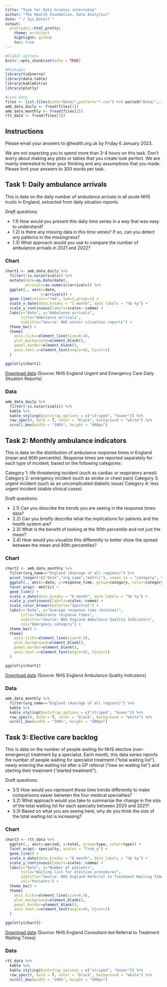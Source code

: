 ```yaml
---
title: "Task for Data Science internship"
author: "The Health Foundation, Data Analytics"
date: "`r Sys.Date()`"
output:
  prettydoc::html_pretty:
    theme: architect
    highlight: github
    toc: true
---
```


```r
#Global options
knitr::opts_chunk$set(echo = TRUE)

#Packages
library(tidyverse)
library(data.table)
library(kableExtra)
library(plotly)

#Load data
files <- list.files(path="Data/",pattern="*.csv") %>% paste0("Data/",.)
amb_data_daily <- fread(files[1])
amb_data_monthly <- fread(files[2])
rtt_data <- fread(files[3])
```

## Instructions

Please email your answers to @health.org.uk by Friday 6 January 2023. 

We are not expecting you to spend more than 3-4 hours on this task. Don't worry about making any plots or tables that you create look perfect. We are mainly interested to hear your thinking and any assumptions that you made. Please limit your answers to 300 words per task.


## Task 1: Daily ambulance arrivals

This is data on the daily number of ambulance arrivals in all acute NHS trusts in England, extracted from daily situation reports.

*Draft questions:*

- 1.1) How would you present this daily time series in a way that was easy to understand?
- 1.2) Is there any missing data in this time series? If so, can you detect any patterns in the missingness?
- 1.3) What approach would you use to compare the number of ambulance arrivals in 2021 and 2022?

### Chart

```r
chart1 <- amb_data_daily %>%
  filter(!is.na(arrivals)) %>%
  mutate(date=as.Date(date),
         arrivals=as.numeric(arrivals)) %>% 
  ggplot(., aes(x=date,
                y=arrivals)) +
  geom_line(colour="red", lwd=1,group=1) +
  scale_x_date(date_breaks = "1 month", date_labels = "%b %y") +
  scale_y_continuous(labels=scales::comma) +
  labs(x="Date", y="Ambulance arrivals",
       title="Ambulance arrivals",
       subtitle="Source: NHS winter situation reports") +
  theme_bw() +
  theme(
    axis.ticks=element_line(size=0.4),
    plot.background=element_blank(),
    panel.border=element_blank(),
    axis.text.x=element_text(angle=45, hjust=1)
  )

ggplotly(chart1)
```

[Download data](https://github.com/HFAnalyticsLab/data-task/blob/main/Data/amb-data-daily.csv) (Source: NHS England Urgent and Emergency Care Daily Situation Reports)

### Data

```r
amb_data_daily %>%
  filter(!is.na(arrivals)) %>% 
  kable %>%
  kable_styling(bootstrap_options = c("striped", "hover")) %>%
  row_spec(0, bold = T, color = "black", background = "white") %>% 
  scroll_box(width = "100%", height = "400px")
```

## Task 2: Monthly ambulance indicators

This is data on the distribution of ambulance response times in England (mean and 90th percentile). Response times are reported separately for each type of incident, based on the following categories:

Category 1: life threatening incident (such as cardiac or respiratory arrest)
Category 2: emergency incident (such as stroke or chest pain)
Category 3: urgent incident (such as an uncomplicated diabetic issue)
Category 4: less urgent incident (stable clinical cases)

Draft questions:

- 2.1) Can you describe the trends you are seeing in the response times data?
- 2.2) Can you briefly describe what the implications for patients and the health system are?
- 2.3) What is the benefit of looking at the 90th percentile and not just the mean?
- 2.4) How would you visualize this differently to better show the spread between the mean and 90th percentiles?

### Chart

```r
chart2 <- amb_data_monthly %>%
  filter(org_name=="England (Average of all regions)") %>%
  pivot_longer(!c("date","org_name","metric"), names_to = "category", values_to = "response_time") %>%
  ggplot(., aes(x=date, y=response_time, group=category, color=category)) +
  facet_wrap(~ metric) +
  geom_line() +
  scale_x_date(date_breaks = "6 month", date_labels = "%b %y") +
  scale_y_continuous(labels=scales::comma) +
  scale_color_brewer(palette="Spectral") +
  labs(x="Date", y="Average response time (minutes)",
       title="Ambulance response times",
       subtitle="Source: NHS England Ambulance Quality Indicators",
       col="Emergency category") +
  theme_bw() +
  theme(
    axis.ticks=element_line(size=0.4),
    plot.background=element_blank(),
    panel.border=element_blank(),
    axis.text.x=element_text(angle=45, hjust=1)
  )

ggplotly(chart2)
```

[Download data](https://github.com/HFAnalyticsLab/data-task/blob/main/Data/amb-data.csv) (Source: NHS England Ambulance Quality Indicators)

### Data

```r
amb_data_monthly %>%
  filter(org_name=="England (Average of all regions)") %>% 
  kable %>%
  kable_styling(bootstrap_options = c("striped", "hover")) %>%
  row_spec(0, bold = T, color = "black", background = "white") %>% 
  scroll_box(width = "100%", height = "400px")
```

## Task 3: Elective care backlog

This is data on the number of people waiting for NHS elective (non-emergency) treatment by a specialist. Each month, this data series reports the number of people waiting for specialist treatment ("total waiting list"), newly entering the waiting list after a GP referral ("new on waiting list") and starting their treatment ("started treatment").

Draft questions:

- 3.1) How would you represent these time trends differently to make comparisons easier between the four medical specialties?
- 3.2) What approach would you take to summarise the change in the size of the total waiting list for each specialty between 2020 and 2021?
- 3.3) Based on what you are seeing here, why do you think the size of the total waiting list is increasing?

### Chart

```r
chart3 <- rtt_data %>%
  ggplot(., aes(x=period, y=total, group=type, color=type)) +
  facet_wrap(~ specialty, scales = "free_y") +
  geom_line() +
  scale_x_date(date_breaks = "6 month", date_labels = "%b %y") +
  scale_y_continuous(labels=scales::comma) +
  labs(x="Date", y="Number of patients",
       title="Waiting list for elective procedures",
       subtitle="Source: NHS England Referral to Treatment Waiting Times",
       col="Patients") +
  theme_bw() +
  theme(
    axis.ticks=element_line(size=0.4),
    plot.background=element_blank(),
    panel.border=element_blank(),
    axis.text.x=element_text(angle=45, hjust=1)
  )

ggplotly(chart3)
```

[Download data](https://github.com/HFAnalyticsLab/data-task/blob/main/Data/rtt-data.csv) (Source: NHS England Consultant-led Referral to Treatment Waiting Times)

### Data

```r
rtt_data %>% 
  kable %>%
  kable_styling(bootstrap_options = c("striped", "hover")) %>%
  row_spec(0, bold = T, color = "black", background = "white") %>% 
  scroll_box(width = "100%", height = "400px")
```
